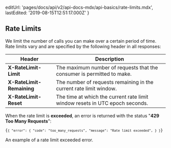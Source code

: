 
  editUrl: 'pages/docs/api/v2/api-docs-mdx/api-basics/rate-limits.mdx',
  lastEdited: '2019-08-15T12:51:17.000Z'
}

## Rate Limits

We limit the number of calls you can make over a certain period of time.
Rate limits vary and are specified by the following header in all responses:

| Header                                                   | Description                                                                  |
| -------------------------------------------------------- | ---------------------------------------------------------------------------- |
| **<RequestHeader>X-RateLimit-Limit</RequestHeader>**     | The maximum number of requests that the consumer is permitted to make.       |
| **<RequestHeader>X-RateLimit-Remaining</RequestHeader>** | The number of requests remaining in the current rate limit window.           |
| **<RequestHeader>X-RateLimit-Reset</RequestHeader>**     | The time at which the current rate limit window resets in UTC epoch seconds. |

When the rate limit is **exceeded**, an error is returned with the
status "**429 Too Many Requests**":

<Example>

<Code lang="json">{`{
  "error": {
    "code": "too_many_requests",
    "message": "Rate limit exceeded",
  }
}`}</Code>
<Caption>An example of a rate limit exceeded error.</Caption>
</Example>
